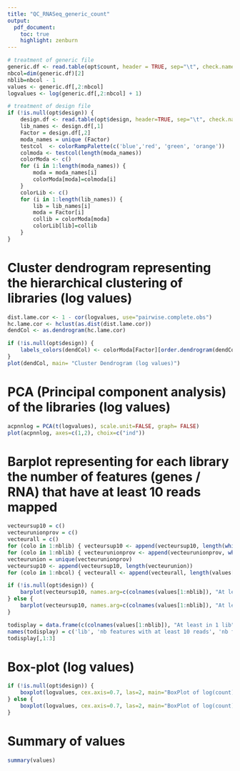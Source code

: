 ```yaml
---
title: "QC_RNASeq_generic_count"
output: 
  pdf_document:
    toc: true
    highlight: zenburn    
---
```


<!--- ajout d'un saut de page apres le toc --->
\newpage


```r


# treatment of generic file
generic.df <- read.table(opt$count, header = TRUE, sep="\t", check.names=FALSE)
nbcol=dim(generic.df)[2]
nblib=nbcol - 1
values <- generic.df[,2:nbcol]
logvalues <- log(generic.df[,2:nbcol] + 1)

# treatment of design file
if (!is.null(opt$design)) {
	design.df <- read.table(opt$design, header=TRUE, sep="\t", check.names=FALSE)
	lib_names <- design.df[,1]
	Factor = design.df[,2]
	moda_names = unique (Factor)
	testcol  <- colorRampPalette(c('blue','red', 'green', 'orange'))
	colmoda <- testcol(length(moda_names))
	colorModa <- c()
	for (i in 1:length(moda_names)) {
		moda = moda_names[i]
		colorModa[moda]=colmoda[i]
	}
	colorLib <- c()
	for (i in 1:length(lib_names)) {
		lib = lib_names[i]
		moda = Factor[i]
		collib = colorModa[moda]
		colorLib[lib]=collib
	}
}

```

Cluster dendrogram representing the hierarchical clustering of libraries (log values)
==========================================================================================
```r
dist.lame.cor <- 1 - cor(logvalues, use="pairwise.complete.obs")
hc.lame.cor <- hclust(as.dist(dist.lame.cor))
dendCol <- as.dendrogram(hc.lame.cor)

if (!is.null(opt$design)) {
	labels_colors(dendCol) <- colorModa[Factor][order.dendrogram(dendCol)]
}
plot(dendCol, main= "Cluster Dendrogram (log values)")
```

PCA (Principal component analysis) of the libraries (log values)
===================================================================
```r
acpnnlog = PCA(t(logvalues), scale.unit=FALSE, graph= FALSE)
plot(acpnnlog, axes=c(1,2), choix=c("ind"))
```

Barplot representing for each library the number of features (genes / RNA) that have at least 10 reads mapped
==============================================================================================================
```r
vecteursup10 = c()
vecteurunionprov = c()
vecteurall = c()
for (colo in 1:nblib) { vecteursup10 <- append(vecteursup10, length(which(values[,colo]>9)))}
for (colo in 1:nblib) { vecteurunionprov <- append(vecteurunionprov, which(values[,colo]>9))}
vecteurunion = unique(vecteurunionprov)
vecteursup10 <- append(vecteursup10, length(vecteurunion))
for (colo in 1:nbcol) { vecteurall <- append(vecteurall, length(values[,1]))}

if (!is.null(opt$design)) {
	barplot(vecteursup10, names.arg=c(colnames(values[1:nblib]), "At least in 1 lib"), las=2, cex.names=0.7, col=c(colorLib, "black"), ylim=c(0,max(vecteurall)))
} else {
	barplot(vecteursup10, names.arg=c(colnames(values[1:nblib]), "At least in 1 lib"), las=2, cex.names=0.7, ylim=c(0,max(vecteurall)))
}

todisplay = data.frame(c(colnames(values[1:nblib]), "At least in 1 lib"),vecteursup10, vecteurall)
names(todisplay) = c('lib', 'nb features with at least 10 reads', 'nb features total')
todisplay[,1:3]

 ```
 
 Box-plot (log values)
=========================
```r
if (!is.null(opt$design)) {
	boxplot(logvalues, cex.axis=0.7, las=2, main="BoxPlot of log(count)", col=colorLib)
} else {
	boxplot(logvalues, cex.axis=0.7, las=2, main="BoxPlot of log(count)")
}
 ```
 
 Summary of values
============================

```r
summary(values)
```